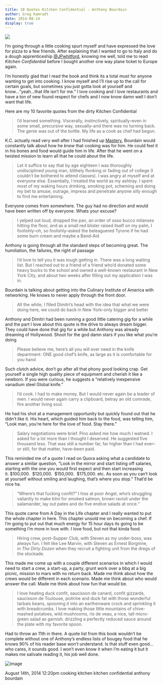 ```yaml
---
title: 10 Quotes Kitchen Confidential - Anthony Bourdain
author: Greg Kamradt
date: 2014-08-14
display: true
---
```


![](/images/94732577166_0.jpg)



I’m going through a little cooking spurt myself and have expressed the love for pizza to a few friends. After explaining that I wanted to go to Italy and do a dough apprenticeship [@JPwhitford](https://twitter.com/JPwhitford), knowing me well, told me to read *Kitchen Confidential* before I bought another one way plane ticket to Europe again.


I’m honestly glad that I read the book and think its a total must for anyone wanting to get into cooking. I know myself and I’ll rise up to the call for certain goals, but sometimes you just gotta look at yourself and know…“yeah…that life isn’t for me.” I love cooking and I love restaurants and have a ton of new found respect for chefs and I now know damn well I don’t want that life.


Here are my 10 favorite quotes from the dirty Kitchen Confidential



> I’d learned something. Viscerally, instinctively, spiritually–even in some small, precursive way, sexually–and there was no turning back. The genie was out of the bottle. My life as a cook as chef had begun.


K.C. actually read very well after I had finished up [Mastery](http://gregkamradt.com/post/93224890611/master-your-lifes-task), Bourdain would constantly talk about how he *knew* that cooking was for him. He could feel it in his bones and food would guide him in life. After that he went on a twisted mission to learn all that he could about the life. 



> Let it suffice to say that by age eighteen I was thoroughly undisciplined young man, blithely flunking or fading out of college (I couldn’t be bothered to attend classes). I was angry at myself and at everyone else. Essentially, I treated the world as my ashtray. I spent most of my waking hours drinking, smoking pot, scheming and doing my bet to amuse, outrage, impress and penetrate anyone silly enough to find me entertaining.


Everyone comes from somewhere. The guy had no direction and would have been written off by everyone. Whats your excuse?



> I yelped out loud, dropped the pan, an order of osso bucco milanses hitting the floor, and as a small red blister raised itself on my palm, I foolishly–oh, so foolishly–asked the beleaguered Tyrone if he had some burn cream and maybe a Band\-Aid


Anthony is going through all the standard steps of becoming great. The humiliation, the failures, the right of passage



> I’d love to tell you it was tough getting in. There was a long waiting list. But I reached out to a friend of a friend who’d donated some heavy bucks to the school and owned a well\-known restaurant in New York City, and about two weeks after filling out my application I was in.


Bourdain is talking about getting into the Culinary Institute of America with networking. He knows to never apply through the front door.



> All the while, I filled Dimitri’s head with the idea that what we were doing here, we could do back in New York–only bigger and better


Anthony and Dimitri had been running a good little catering gig for a while and the part I love about this quote is the drive to always dream bigger. They could have done that gig for a while but Anthony was already dreaming of Hollywood. Shoot for the god damn stars if you like what you’re doing



> Please believe me, here’s all you will ever need in the knife department: ONE good chef’s knife, as large as it is comfortable for you hand


Such clutch advice, don’t go after all that phony good looking crap. Get yourself a single high quality piece of equipment and cherish it like a newborn. If you were curious, he suggests a “relatively inexpensive vanadium steel Global knife.”



> I’d cook. I had to make money. But I would never again be a leader of men. I would never again carry a clipboard, betray an old comrade, fire another living soul.


He had his shot at a management opportunity but quickly found out that he didn’t like it. His heart, which guided him back to the food, was telling him, “Look man, you’re here for the love of food. Stay there.”



> Salary negotiations were brief. Pino asked me how much I watned. I asked for a lot more than I thought I deserved. He suggested five thousand less. That was still a number far, far higher than I had ever–or still, for that matter, have–been paid.


This reminded me of a quote I read on Quora asking what a candidate to answer a similar question, “Look in the mirror and start listing off salaries, starting with the one you would first expect and then start increasing it. $100,000\.  $120,000\.  $150,000\.  $175,000\. etc. As soon as you can’t look at yourself without smiling and laughing, that’s where you stop.” That’d be nice ha.



> “Where’s that fucking confit?” I hiss at poor Angel, who’s struggling valiantly to make blini for smoked salmon, brown ravioli under the salamander, lay out pates and do five endive salads at once.“


This quote came from A Day in the Life chapter and I really wanted to put the whole chapter in here. This chapter unsold me on becoming a chef. If I’m going to put out that much energy for 15 hour days its going to be something I’m more in love with. I love food, but not that kinda food.



> Hiring crew, post–Supper Club, with Steven as my under\-boss, was always fun. I felt like Lee Marvin, with Steven as Ernest Borgnine, in *The Dirty Dozen* when they recruit a fighting unit from the dregs of the stockade.


This made me come up with a couple different scenarios in which I would need to start a crew, a start\-up, a party, grunt work over a bbq at a big picnic, mission to mars with no return back. Made me think about how the crews would be different in each scenario. Made me think about who would answer the call. Made me think about how fun that would be. 



> I love heating duck confit, saucisson de canard, confit gizzards, saucisson de Toulouse, poitrine and duck fat with those wonderful tarbais beans, spooning it into an earthenware crock and sprinkling it with breadcrumbs. I love making those little mountains of chive\-mashed potatoes, wild mushrooms, ris de veau, a nice, tall micro\-green salad as garnish. drizzling a perfectly reduced sauce around the plate with my favorite spoon.


Had to throw an 11th in there. A quote list from this book wouldn’t be complete without one of Anthony’s endless lists of bougey food that he knows 90% of his reader base won’t understand. Is that stuff even good…who cares, it sounds good. I won’t even know it when I’m eating it but it makes me salivate reading it, his job well done.


![image](/images/94732577166_1.jpg)



 August 14th, 2014 12:20pm 
cooking
kitchen
kitchen confidential
anthony bourdain